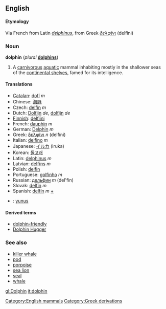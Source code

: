 {{wikipedia}}
==English==
[[Category:English mammals]]

====Etymology====
Via French from Latin ''[[delphinus]]'', from Greek ''[[δελφίνι]]'' (delf&iacute;ni)

===Noun===
'''dolphin''' (''plural'' '''[[dolphins]]''')

#A [[carnivorous]] [[aquatic]] mammal inhabiting mostly in the shallower seas of the [[continental shelf|continental shelves]], famed for its intelligence.

====Translations====
*[[Catalan]]: [[dofí]] ''m''
*Chinese: [[海豚]]
*Czech: [[delfín#Czech|delfín]] ''m''
*Dutch: [[Dolfijn]] ''de'', [[dolfijn]] ''de''
*[[Finnish]]: [[delfiini]]
*French: [[dauphin]] ''m''
*German: [[Delphin]] ''m''
*Greek: [[δελφίνι]] ''n'' (delf&iacute;ni)
*Italian: [[delfino]] ''m''
*Japanese: [[イルカ]] (iruka)
*Korean: [[돌고래]]
*Latin: [[delphinus]] ''m''
*Latvian: [[delfīns]] ''m''
*Polish: [[delfin]]
*Portuguese: [[golfinho]] ''m''
*Russian: [[дельфин]] ''m'' (del'fin)
*Slovak: [[delfín]] ''m''
*Spanish: [[delfín]] ''m'' [[:es:delfín|+]]
*{{tr}}: [[yunus]]

====Derived terms====
*[[dolphin-friendly]]
*[[Dolphin Hugger]]

===See also===
*[[killer whale]]
*[[pod]]
*[[porpoise]]
*[[sea lion]]
*[[seal]]
*[[whale]]

[[gl:Dolphin]]
[[it:dolphin]]
[[Category:Greek derivations]]